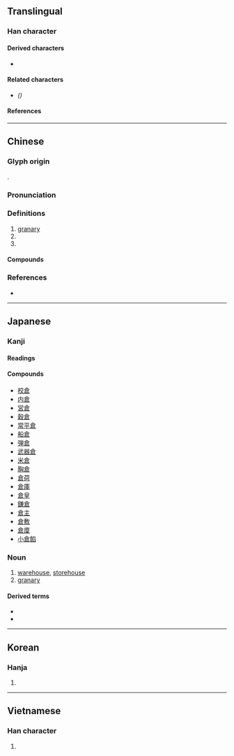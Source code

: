 {{also|仓}}
{{character info/new}}
==Translingual==

===Han character===
{{Han char|rn=9|rad=人|as=08|sn=10|four=80607|canj=OIAR|ids=⿱亽⿸⿴尸一口(G),⿱亼⿸⿴尸一口(HTJKV),⿱个⿸⿴尸一口(X)}}

====Derived characters====
* {{l|mul|[[傖]]([[伧]]), [[創]]([[创]]), [[滄]]([[沧]]), [[愴]]([[怆]]), [[蒼]]([[苍]]), [[搶]]([[抢]]), [[鎗]]([[𬬰]]), [[凔]], [[牄]], [[嗆]]([[呛]]), [[熗]]([[炝]]), [[瑲]]([[玱]]), [[槍]]([[枪]]), [[戧]]([[戗]]), [[瘡]]([[疮]]), [[鶬]]([[鸧]]), [[艙]]([[舱]]), [[蹌]]([[跄]])}}

====Related characters====
* {{l|mul|[[仓]]}} ''({{w|Simplified Chinese}})''

====References====
{{Han ref|kx=0107.140|dkj=00756|dj=0227.220|hdz=10169.150|uh=5009}}

----

==Chinese==
{{zh-forms|s=仓|alt=仺}}

===Glyph origin===
{{Han etym}}
{{Han compound|食|口|t1=food|t2=house|ls=ic}}.

===Pronunciation===
{{zh-pron
|m=cāng
|m-s=cang1
|c=cong1
|h=gd=cong1
|mn=chhng/chhong
|mn_note=chhng - vernacular, chhong - literary
|mn-t=cang1/ceng1
|mn-t_note=cang1 - literary
|mc=y
|oc=y
|cat=n
}}

===Definitions===
{{zh-hanzi}}

# [[granary]]
# {{zh-alt-form|艙}}
# {{zh-alt-form|滄}}

====Compounds====
{{zh-der|囷倉|倉房|倉廩|倉皇失措|廣惠倉|司倉|倉皇|京倉|倉廒|倉公|倉儲|四行倉庫|倉皇無措|太倉稊米|倉卒|倉容|倉庫|倉促|倒倉|太倉一粟|倉庚|倉倉皇皇|小倉山|倉庾|倉忙|冷藏倉庫|倉猝|快碼倉頡|千倉萬箱|倉租|太倉|倉神|三倉|填倉|倉頡篇|添倉|暗度陳倉|穀倉|社倉|清倉|義倉|鐮倉幕府|米爛成倉|米倉|糧倉|買空倉|貨倉|鐮倉|倉埠}}

===References===
* {{thcwd|5711}}

----

==Japanese==

===Kanji===
{{ja-kanji|grade=4|rs=人08}}

====Readings====
{{ja-readings
|goon=そう<さう
|kanon=そう<さう
|kun=くら-
}}

====Compounds====
* [[校倉]]
* [[内倉]]
* [[営倉]]
* [[穀倉]]
* [[常平倉]]
* [[船倉]]
* [[弾倉]]
* [[武器倉]]
* [[米倉]]
* [[胸倉]]
* [[倉荷]]
* [[倉庫]]
* [[倉皇]]
* [[鎌倉]]
* [[倉主]]
* [[倉敷]]
* [[倉廩]]
* [[小倉餡]]

===Noun===
{{ja-noun|くら}}
{{ja-kanjitab|くら|yomi=kun}}

# [[warehouse]], [[storehouse]]
# [[granary]]

====Derived terms====
* {{l|ja|倉出し}}
* {{l|ja|倉入れ}}

----

==Korean==

===Hanja===
{{ko-hanja|hangeul=창|rv=chang|mr=ch'ang|y=chang}}

# {{defn|lang=ko|sort=人08}}

----

==Vietnamese==

===Han character===
{{vi-hantu|[[thương]]|rs=人08}}

# {{defn|lang=vi|sort=人08}}